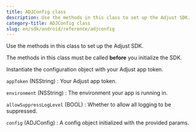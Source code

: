 ```yaml
---
title: ADJConfig class
description: Use the methods in this class to set up the Adjust SDK.
category-title: ADJConfig class
slug: en/sdk/android/reference/adjconfig
---
```


Use the methods in this class to set up the Adjust SDK.


<Callout type="important">

The methods in this class must be called **before** you initialize the SDK.

</Callout>

<Function name="Constructor">

Instantiate the configuration object with your Adjust app token.

<slot slot="signature">


<ConstructorSig />

</slot>

<slot slot="snippet">


<Constructor />

</slot>

<slot slot="parameters">

`appToken` (NSString)
: Your Adjust app token.

`environment` (NSString)
: The environment your app is running in.

`allowSuppressLogLevel` (BOOL)
: Whether to allow all logging to be suppressed.

</slot>

<slot slot="returns">

`config` (ADJConfig)
: A config object initialized with the provided params.

</slot>

</Function>
